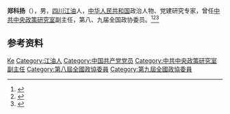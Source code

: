 '''郑科扬'''（{{bd|1931年|7月|}}），男，[[四川|四川]][[江油|江油]]人，[[中华人民共和国|中华人民共和国]]政治人物、党建研究专家，曾任[[中共中央政策研究室|中共中央政策研究室]]副主任，第八、九届全国政协委员。<ref>{{Cite book|title=历届全国政协委员人名辞典|author=|publisher=中国国际广播出版社|year=1996|isbn=9787507813746|location=北京|pages=}}</ref><ref>{{Cite book|title=中华人民共和国职官志|author=何虎生, 李耀东, 向常福主编|publisher=中国社会出版社|year=2003|isbn=9787800883934|location=北京|pages=}}</ref><ref>{{Cite web|title=郑科扬——壮志若昔 信念如磐|url=http://dangjian.people.com.cn/n/2014/1010/c117092-25803164.html|accessdate=2021-02-13|work=光明日报}}</ref>

== 参考资料 ==
{{reflist}}

{{Authority control}}
{{DEFAULTSORT:Zheng郑}}
[[Category:郑姓|Ke]]
[[Category:江油人|Category:江油人]]
[[Category:中国共产党党员|Category:中国共产党党员]]
[[Category:中共中央政策研究室副主任|Category:中共中央政策研究室副主任]]
[[Category:第八屆全國政協委員|Category:第八屆全國政協委員]]
[[Category:第九屆全國政協委員|Category:第九屆全國政協委員]]

{{中国人物小作品}}